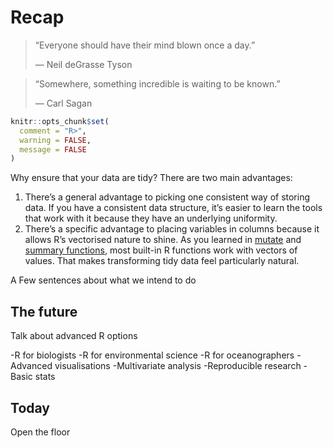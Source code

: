 # Recap {#recap}

> "Everyone should have their mind blown once a day."
>
> --- Neil deGrasse Tyson
  
> "Somewhere, something incredible is waiting to be known."
>
> --- Carl Sagan

```r
knitr::opts_chunk$set(
  comment = "R>", 
  warning = FALSE, 
  message = FALSE
)
```

Why ensure that your data are tidy? There are two main advantages:

1.  There's a general advantage to picking one consistent way of storing
    data. If you have a consistent data structure, it's easier to learn the
    tools that work with it because they have an underlying uniformity.
2.  There's a specific advantage to placing variables in columns because
    it allows R's vectorised nature to shine. As you learned in
    [mutate](#mutate-funs) and [summary functions](#summary-funs), most 
    built-in R functions work with vectors of values. That makes transforming 
    tidy data feel particularly natural.


A Few sentences about what we intend to do

## The future
Talk about advanced R options

-R for biologists
-R for environmental science
-R for oceanographers
-Advanced visualisations
-Multivariate analysis
-Reproducible research
-Basic stats

## Today
Open the floor
